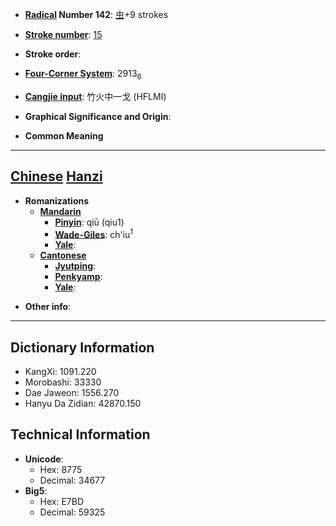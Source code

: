 * '''[[Wiktionary:Chinese radical index| Radical]] Number 142''': [[Wiktionary:Chinese radical index 虫|虫]]+9 strokes

* '''[[Wiktionary:Chinese total strokes index|Stroke number]]''': [[Wiktionary:Chinese total strokes index 15|15]]

* '''Stroke order''': 

* '''[[Wiktionary:Chinese four corner index|Four-Corner System]]''': 2913<sub>6</sub>

* '''[[Wiktionary:Chinese Cangjie index|Cangjie input]]''': 竹火中一戈 (HFLMI)

* '''Graphical Significance and Origin''': 

* '''Common Meaning'''

----

== [[Chinese]] [[Hanzi]] ==

* '''Romanizations'''
** '''[[Mandarin]]'''
*** '''[[Pinyin]]''': qiū (qiu1)
*** '''[[Wade-Giles]]''': ch'iu<sup>1</sup>
*** '''[[Yale]]''': 
** '''[[Cantonese]]'''
*** '''[[Jyutping]]''':
*** '''[[Penkyamp]]''': 
*** '''[[Yale]]''': 

* '''Other info''': 

----

== Dictionary Information ==

* KangXi: 1091.220
* Morobashi: 33330
* Dae Jaweon: 1556.270
* Hanyu Da Zidian: 42870.150

== Technical Information ==

* '''Unicode''':
** Hex: 8775
** Decimal: 34677
* '''Big5''':
** Hex: E7BD
** Decimal: 59325